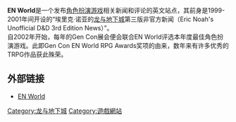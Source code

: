 {{nofootnotes|time=2010-06-20T08:01:47+00:00}}
{{expand|time=2010-06-20T03:59:25+00:00}}

'''EN World'''是一个发布[[角色扮演游戏|角色扮演游戏]]相关新闻和评论的英文站点，其前身是1999-2001年间开设的“埃里克·诺亚的[[龙与地下城|龙与地下城]]第三版非官方新闻（Eric Noah's Unofficial D&D 3rd Edition News）”。<br>自2002年开始，每年的Gen Con展会便会联合EN World评选本年度最佳角色扮演游戏。此即Gen Con EN World RPG Awards奖项的由来，数年来有许多优秀的TRPG作品获此殊荣。

== 外部链接 ==
* [http://www.enworld.org/ EN World]{{Wayback|url=http://www.enworld.org/ |date=20100618234754 }}

[[Category:龙与地下城|Category:龙与地下城]]
[[Category:遊戲網站|Category:遊戲網站]]